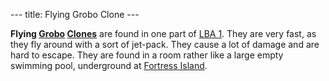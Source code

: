 ---
title: Flying Grobo Clone
---

{{twinsunica import}}{{Infobox Enemy
 |image=Flying_grobo_clone.JPG‎
 |race=grobo
 |gender=male
 |size=average
 |alignment=
 |requires=Red
 |lba1=yes
 |lba2=
 |occupation=
 |style=
 |range=Wide
 |speed=
 |damage=High
 |rate=
 |reaction=Spins around
 |recovery=fast
}}

'''Flying [[Grobo]] [[Clone]]s''' are found in one part of [[LBA 1]]. They are very fast, as they fly around with a sort of jet-pack. They cause a lot of damage and are hard to escape. They are found in a room rather like a large empty swimming pool, underground at [[Fortress Island]].

<!-- remove these category links when they're all automated by categorizers...
[[Category: Clones]]
[[Category: Red enemies]]
[[Category: Gun Wielders]]
[[Category: Average characters]]
[[Category: FunFrock's army]]
[[Category: Grobos]] -->